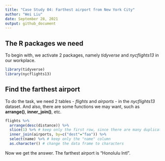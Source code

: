 ```yaml
---
title: "Case Study 04: Farthest airport from New York City"
author: "Wei Liu"
date: September 28, 2021
output: github_document
---
```


## The R packages we need

To begin with, we activate 2 packages, namely *tidyverse* and *nycflights13* in our workplace.

```r
library(tidyverse)
library(nycflights13)
```

## Find the farthest airport

To do the task, we need 2 tables - *flights* and *airports* - in the *nycflights13* dataset. And also, there are some functions we may want, such as **arrange()**, **inner_join()**, etc.

```r
flights %>%
  arrange(desc(distance)) %>%
  slice(1) %>% # keep only the first row, since there are many duplicates
  inner_join(airports, by=c("dest"="faa")) %>%
  select(name) %>% # keep only the "name" column
  as.character() # change the data frame to characters
```

Now we get the answer. The farthest airport is "Honolulu Intl".